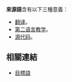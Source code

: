 '''來源語'''含有以下三種意義：

*[[翻译|翻译]]。
*[[第二语言教学|第二语言教学]]。
*[[源代码|源代码]]。

==相關連結==
*[[目標語|目標語]]

{{disambig|Cat=三字消歧义}}